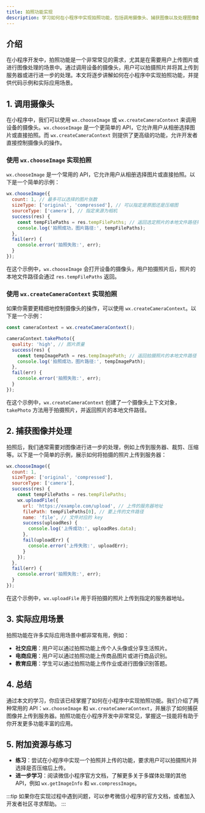 ```yaml
---
title: 拍照功能实现
description: 学习如何在小程序中实现拍照功能，包括调用摄像头、捕获图像以及处理图像数据的基础知识。
---
```


## 介绍

在小程序开发中，拍照功能是一个非常常见的需求，尤其是在需要用户上传图片或进行图像处理的场景中。通过调用设备的摄像头，用户可以拍摄照片并将其上传到服务器或进行进一步的处理。本文将逐步讲解如何在小程序中实现拍照功能，并提供代码示例和实际应用场景。

## 1. 调用摄像头

在小程序中，我们可以使用 `wx.chooseImage` 或 `wx.createCameraContext` 来调用设备的摄像头。`wx.chooseImage` 是一个更简单的 API，它允许用户从相册选择图片或直接拍照。而 `wx.createCameraContext` 则提供了更高级的功能，允许开发者直接控制摄像头的操作。

### 使用 `wx.chooseImage` 实现拍照

`wx.chooseImage` 是一个常用的 API，它允许用户从相册选择图片或直接拍照。以下是一个简单的示例：

```javascript
wx.chooseImage({
  count: 1, // 最多可以选择的图片张数
  sizeType: ['original', 'compressed'], // 可以指定是原图还是压缩图
  sourceType: ['camera'], // 指定来源为相机
  success(res) {
    const tempFilePaths = res.tempFilePaths; // 返回选定照片的本地文件路径列表
    console.log('拍照成功，图片路径:', tempFilePaths);
  },
  fail(err) {
    console.error('拍照失败:', err);
  }
});
```

在这个示例中，`wx.chooseImage` 会打开设备的摄像头，用户拍摄照片后，照片的本地文件路径会通过 `res.tempFilePaths` 返回。

### 使用 `wx.createCameraContext` 实现拍照

如果你需要更精细地控制摄像头的操作，可以使用 `wx.createCameraContext`。以下是一个示例：

```javascript
const cameraContext = wx.createCameraContext();

cameraContext.takePhoto({
  quality: 'high', // 图片质量
  success(res) {
    const tempImagePath = res.tempImagePath; // 返回拍摄照片的本地文件路径
    console.log('拍照成功，图片路径:', tempImagePath);
  },
  fail(err) {
    console.error('拍照失败:', err);
  }
});
```

在这个示例中，`wx.createCameraContext` 创建了一个摄像头上下文对象，`takePhoto` 方法用于拍摄照片，并返回照片的本地文件路径。

## 2. 捕获图像并处理

拍照后，我们通常需要对图像进行进一步的处理，例如上传到服务器、裁剪、压缩等。以下是一个简单的示例，展示如何将拍摄的照片上传到服务器：

```javascript
wx.chooseImage({
  count: 1,
  sizeType: ['original', 'compressed'],
  sourceType: ['camera'],
  success(res) {
    const tempFilePaths = res.tempFilePaths;
    wx.uploadFile({
      url: 'https://example.com/upload', // 上传的服务器地址
      filePath: tempFilePaths[0], // 要上传的文件路径
      name: 'file', // 文件对应的 key
      success(uploadRes) {
        console.log('上传成功:', uploadRes.data);
      },
      fail(uploadErr) {
        console.error('上传失败:', uploadErr);
      }
    });
  },
  fail(err) {
    console.error('拍照失败:', err);
  }
});
```

在这个示例中，`wx.uploadFile` 用于将拍摄的照片上传到指定的服务器地址。

## 3. 实际应用场景

拍照功能在许多实际应用场景中都非常有用，例如：

- **社交应用**：用户可以通过拍照功能上传个人头像或分享生活照片。
- **电商应用**：用户可以通过拍照功能上传商品图片或进行商品识别。
- **教育应用**：学生可以通过拍照功能上传作业或进行图像识别答题。

## 4. 总结

通过本文的学习，你应该已经掌握了如何在小程序中实现拍照功能。我们介绍了两种常用的 API：`wx.chooseImage` 和 `wx.createCameraContext`，并展示了如何捕获图像并上传到服务器。拍照功能在小程序开发中非常常见，掌握这一技能将有助于你开发更多功能丰富的应用。

## 5. 附加资源与练习

- **练习**：尝试在小程序中实现一个拍照并上传的功能，要求用户可以拍摄照片并选择是否压缩后上传。
- **进一步学习**：阅读微信小程序官方文档，了解更多关于多媒体处理的其他 API，例如 `wx.getImageInfo` 和 `wx.compressImage`。

:::tip
如果你在实现过程中遇到问题，可以参考微信小程序的官方文档，或者加入开发者社区寻求帮助。
:::